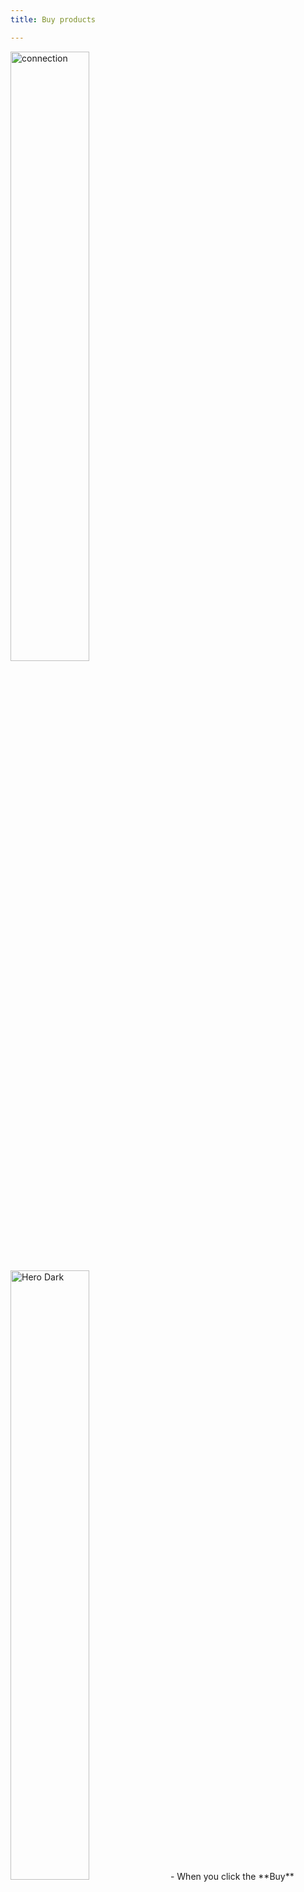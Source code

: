 ```yaml
---
title: Buy products

---
```




<Steps>
  <Step title="Select transaction type ">
   <img
  className="block dark:hidden"
  src="/images/app-img/buy.png" width="50%"
  alt="connection"
/>
<img
  className="hidden dark:block"
  src="/images/app-img/buy-b.png" width="50%"
  alt="Hero Dark"
/>
    - When you click the **Buy** button, the app will ask if it can use your device's location.  
    - You need to choose the option that says **"Allow while using the app."**  
    - After you give permission, the app won’t ask for your location again next time you use it.  
    - After clicking **Buy**, you will go to the **Choose Product** page.




  </Step>
  <Step title="Choose product">
     <img
  className="block dark:hidden"
  src="/images/app-img/chooseproduct.png"
  alt="connection"
/>
<img
  className="hidden dark:block"
  src="/images/app-img/chooseproduct-b.png"
  alt="Hero Dark"
/>
   - When you click the **Buy** option, you will be taken to the **Choose Product** page.  
- On this page, you can select one of the available products to purchase.


**Note:**  _Products are mapped against the supply chain. Based on the supply chains this product will list on Choose product page._

  </Step>

  <Step title="Add Quantity and Base price">
   <img
  className="block dark:hidden"
  src="/images/app-img/qty.png" width="50%"
  alt="connection"
/>
<img
  className="hidden dark:block"
  src="/images/app-img/qty-b.png" width="50%"
  alt="Hero Dark"
/>
     - Once you choose a product, you will go to the next page.  
     - On this page, you can type in how many items you want to buy (quantity) and the price of each item (base price).
  </Step>
  <Step title="Add another product">
   <img
  className="block dark:hidden"
  src="/images/app-img/addpro.png" width="50%"
  alt="connection"
/>
<img
  className="hidden dark:block"
  src="/images/app-img/addpro-b.png" width="50%"
  alt="Hero Dark"
/>
 - On the same page, there will be an **Add another product** option to add more products.  
- When you click **Add another product**, it will show a list of all products along with their status.

**Note:**  _We can not add another product without adding the Quantity and base price for the selected products._
  </Step>


  <Step title="Product details">
   <img
  className="block dark:hidden"
  src="/images/app-img/prodetails.png" width="50%"
  alt="connection"
/>
<img
  className="hidden dark:block"
  src="/images/app-img/prodetails-b.png" width="50%"
  alt="Hero Dark"
/>
 
    - When you click on each product, it will open up to show extra details like the **Premium** and the **Price details**.
  </Step>

    <Step title="Premium verification">
   <img
  className="block dark:hidden"
  src="/images/app-img/premium.png" width="50%"
  alt="connection"
/>
<img
  className="hidden dark:block"
  src="/images/app-img/premium-b.png" width="50%"
  alt="Hero Dark"
/>
   - On the **Premium Verification** page, you can scan either an **NFC card** or a **QR code** to share data and transactions for traceability and storytelling.  
   - There is also a **text-to-voice** feature that announces the transaction details. To enable this, you need to turn it on in the **settings**.  
   - If you don’t have an NFC card or QR code, you can select the **No card** option, where you can manually add a farmer and update the details.




  </Step>

</Steps>




